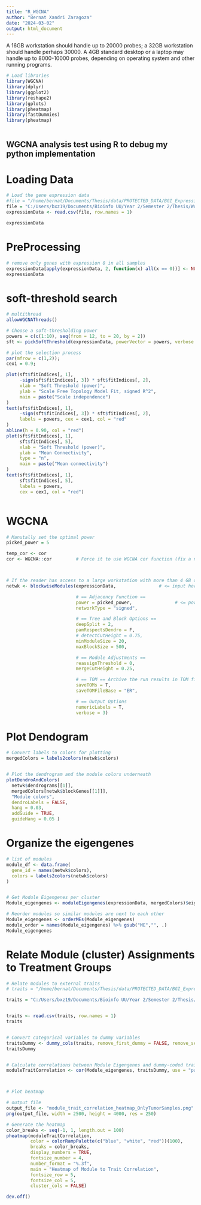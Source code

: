 ```yaml
---
title: "R_WGCNA"
author: "Bernat Xandri Zaragoza"
date: "2024-03-02"
output: html_document
---
```



A 16GB workstation should handle up to 20000 probes; a 32GB workstation should handle perhaps 30000. A 4GB standard desktop or a laptop may handle up to 8000-10000 probes, depending on operating system and other running programs.



```r
# Load libraries
library(WGCNA) 
library(dplyr)
library(ggplot2)
library(reshape2)
library(gplots)
library(pheatmap)
library(fastDummies)
library(pheatmap)



```

## WGCNA analysis test using R to debug my python implementation


# Loading Data
```r

# Load the gene expression data
#file = "/home/bernat/Documents/Thesis/data/PROTECTED_DATA/BGI_Expression_Data/CRC.SW.mRNA.symbol.TPM_NOnormal.csv"
file = "C:/Users/bxz19/Documents/Bioinfo UU/Year 2/Semester 2/Thesis/Work/Thesis/data/PROTECTED_DATA/BGI_Expression_Data/CRC.SW.mRNA.symbol.TPM_NOnormal.csv"
expressionData <- read.csv(file, row.names = 1)

expressionData
```



# PreProcessing
```r
# remove only genes with expression 0 in all samples
expressionData[apply(expressionData, 2, function(x) all(x == 0))] <- NULL
expressionData


```




# soft-threshold search
```r
# multithread
allowWGCNAThreads()

# Choose a soft-thresholding power
powers = c(c(1:10), seq(from = 12, to = 20, by = 2))
sft <- pickSoftThreshold(expressionData, powerVector = powers, verbose = 5) # can add block size: blockSize = 30

# plot the selection process
par(mfrow = c(1,2));
cex1 = 0.9;

plot(sft$fitIndices[, 1],
     -sign(sft$fitIndices[, 3]) * sft$fitIndices[, 2],
     xlab = "Soft Threshold (power)",
     ylab = "Scale Free Topology Model Fit, signed R^2",
     main = paste("Scale independence")
)
text(sft$fitIndices[, 1],
     -sign(sft$fitIndices[, 3]) * sft$fitIndices[, 2],
     labels = powers, cex = cex1, col = "red"
)
abline(h = 0.90, col = "red")
plot(sft$fitIndices[, 1],
     sft$fitIndices[, 5],
     xlab = "Soft Threshold (power)",
     ylab = "Mean Connectivity",
     type = "n",
     main = paste("Mean connectivity")
)
text(sft$fitIndices[, 1],
     sft$fitIndices[, 5],
     labels = powers,
     cex = cex1, col = "red")



```





# WGCNA
```r
# Manutally set the optimal power
picked_power = 5

temp_cor <- cor       
cor <- WGCNA::cor         # Force it to use WGCNA cor function (fix a namespace conflict issue)



# If the reader has access to a large workstation with more than 4 GB of memory, the parameter maxBlockSize can be increased.
netwk <- blockwiseModules(expressionData,                # <= input here

                          # == Adjacency Function ==
                          power = picked_power,                # <= power here
                          networkType = "signed",

                          # == Tree and Block Options ==
                          deepSplit = 2,
                          pamRespectsDendro = F,
                          # detectCutHeight = 0.75,
                          minModuleSize = 20,
                          maxBlockSize = 500,

                          # == Module Adjustments ==
                          reassignThreshold = 0,
                          mergeCutHeight = 0.25,

                          # == TOM == Archive the run results in TOM file (saves time)
                          saveTOMs = T,
                          saveTOMFileBase = "ER",

                          # == Output Options
                          numericLabels = T,
                          verbose = 3)
```





# Plot Dendogram
```r

# Convert labels to colors for plotting
mergedColors = labels2colors(netwk$colors)


# Plot the dendrogram and the module colors underneath
plotDendroAndColors(
  netwk$dendrograms[[1]],
  mergedColors[netwk$blockGenes[[1]]],
  "Module colors",
  dendroLabels = FALSE,
  hang = 0.03,
  addGuide = TRUE,
  guideHang = 0.05 )


```


# Organize the eigengenes
```r
# list of modules
module_df <- data.frame(
  gene_id = names(netwk$colors),
  colors = labels2colors(netwk$colors)
)


# Get Module Eigengenes per cluster
Module_eigengenes <- moduleEigengenes(expressionData, mergedColors)$eigengenes

# Reorder modules so similar modules are next to each other
Module_eigengenes <- orderMEs(Module_eigengenes)
module_order = names(Module_eigengenes) %>% gsub("ME","", .)
Module_eigengenes

```





# Relate Module (cluster) Assignments to Treatment Groups
```r

# Relate modules to external traits
# traits = "/home/bernat/Documents/Thesis/data/PROTECTED_DATA/BGI_Expression_Data/All_Traits_Without_Normal.csv"

traits = "C:/Users/bxz19/Documents/Bioinfo UU/Year 2/Semester 2/Thesis/Work/Thesis/data/PROTECTED_DATA/BGI_Expression_Data/All_Traits_Without_Normal.csv"


traits <- read.csv(traits, row.names = 1)
traits


# Convert categorical variables to dummy variables
traitsDummy <- dummy_cols(traits, remove_first_dummy = FALSE, remove_selected_columns = TRUE)
traitsDummy


# Calculate correlations between Module Eigengenes and dummy-coded traits
moduleTraitCorrelation <- cor(Module_eigengenes, traitsDummy, use = "pairwise.complete.obs")



# Plot heatmap 

# output file
output_file <- "module_trait_correlation_heatmap_OnlyTumorSamples.png"
png(output_file, width = 2500, height = 4000, res = 250)

# Generate the heatmap
color_breaks <- seq(-1, 1, length.out = 100)
pheatmap(moduleTraitCorrelation, 
         color = colorRampPalette(c("blue", "white", "red"))(100), 
         breaks = color_breaks,
         display_numbers = TRUE,
         fontsize_number = 4,
         number_format = "%.3f",
         main = "Heatmap of Module to Trait Correlation", 
         fontsize_row = 5, 
         fontsize_col = 5, 
         cluster_cols = FALSE)

dev.off()


```







